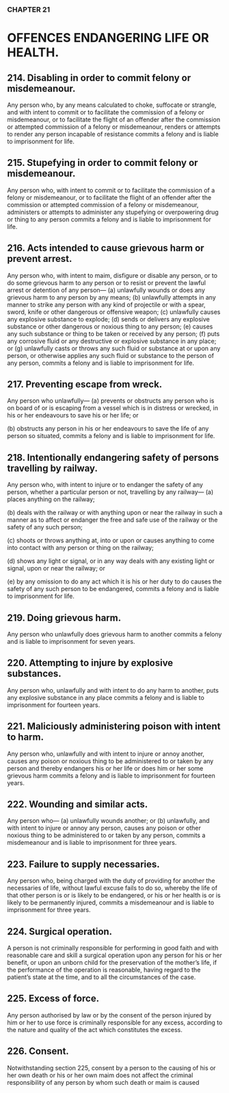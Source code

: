 ### CHAPTER 21

# OFFENCES ENDANGERING LIFE OR HEALTH.

## 214. Disabling in order to commit felony or misdemeanour.
Any person who, by any means calculated to choke, suffocate or strangle,
and with intent to commit or to facilitate the commission of a felony or
misdemeanour, or to facilitate the flight of an offender after the commission
or attempted commission of a felony or misdemeanour, renders or attempts
to render any person incapable of resistance commits a felony and is liable
to imprisonment for life.

## 215. Stupefying in order to commit felony or misdemeanour.
Any person who, with intent to commit or to facilitate the commission of a
felony or misdemeanour, or to facilitate the flight of an offender after the
commission or attempted commission of a felony or misdemeanour,
administers or attempts to administer any stupefying or overpowering drug
or thing to any person commits a felony and is liable to imprisonment for life.

## 216. Acts intended to cause grievous harm or prevent arrest.
Any person who, with intent to maim, disfigure or disable any person, or to
do some grievous harm to any person or to resist or prevent the lawful arrest
or detention of any person—
(a) unlawfully wounds or does any grievous harm to any person by
any means;
(b) unlawfully attempts in any manner to strike any person with any
kind of projectile or with a spear, sword, knife or other dangerous
or offensive weapon;
(c) unlawfully causes any explosive substance to explode;
(d) sends or delivers any explosive substance or other dangerous or
noxious thing to any person;
(e) causes any such substance or thing to be taken or received by any
person;
(f) puts any corrosive fluid or any destructive or explosive substance
in any place; or
(g) unlawfully casts or throws any such fluid or substance at or upon
any person, or otherwise applies any such fluid or substance to
the person of any person,
commits a felony and is liable to imprisonment for life.

## 217. Preventing escape from wreck.
Any person who unlawfully—
(a) prevents or obstructs any person who is on board of or is
escaping from a vessel which is in distress or wrecked, in his or
her endeavours to save his or her life; or

(b) obstructs any person in his or her endeavours to save the life of
any person so situated,
commits a felony and is liable to imprisonment for life.

## 218. Intentionally endangering safety of persons travelling by railway.
Any person who, with intent to injure or to endanger the safety of any person,
whether a particular person or not, travelling by any railway—
(a) places anything on the railway; 

(b) deals with the railway or with anything upon or near the railway
in such a manner as to affect or endanger the free and safe use of
the railway or the safety of any such person; 

(c) shoots or throws anything at, into or upon or causes anything to
come into contact with any person or thing on the railway; 

(d) shows any light or signal, or in any way deals with any existing
light or signal, upon or near the railway; or

(e) by any omission to do any act which it is his or her duty to do
causes the safety of any such person to be endangered,
commits a felony and is liable to imprisonment for life.

## 219. Doing grievous harm.
Any person who unlawfully does grievous harm to another commits a felony
and is liable to imprisonment for seven years.

## 220. Attempting to injure by explosive substances.
Any person who, unlawfully and with intent to do any harm to another, puts
any explosive substance in any place commits a felony and is liable to
imprisonment for fourteen years.

## 221. Maliciously administering poison with intent to harm.
Any person who, unlawfully and with intent to injure or annoy another,
causes any poison or noxious thing to be administered to or taken by any
person and thereby endangers his or her life or does him or her some
grievous harm commits a felony and is liable to imprisonment for fourteen
years.

## 222. Wounding and similar acts.
Any person who—
(a) unlawfully wounds another; or
(b) unlawfully, and with intent to injure or annoy any person, causes
any poison or other noxious thing to be administered to or taken
by any person,
commits a misdemeanour and is liable to imprisonment for three years.

## 223. Failure to supply necessaries.
Any person who, being charged with the duty of providing for another the
necessaries of life, without lawful excuse fails to do so, whereby the life of
that other person is or is likely to be endangered, or his or her health is or is
likely to be permanently injured, commits a misdemeanour and is liable to
imprisonment for three years.

## 224. Surgical operation.
A person is not criminally responsible for performing in good faith and with
reasonable care and skill a surgical operation upon any person for his or her
benefit, or upon an unborn child for the preservation of the mother’s life, if
the performance of the operation is reasonable, having regard to the patient’s
state at the time, and to all the circumstances of the case.

## 225. Excess of force.
Any person authorised by law or by the consent of the person injured by him
or her to use force is criminally responsible for any excess, according to the
nature and quality of the act which constitutes the excess.

## 226. Consent.
Notwithstanding section 225, consent by a person to the causing of his or her
own death or his or her own maim does not affect the criminal responsibility
of any person by whom such death or maim is caused